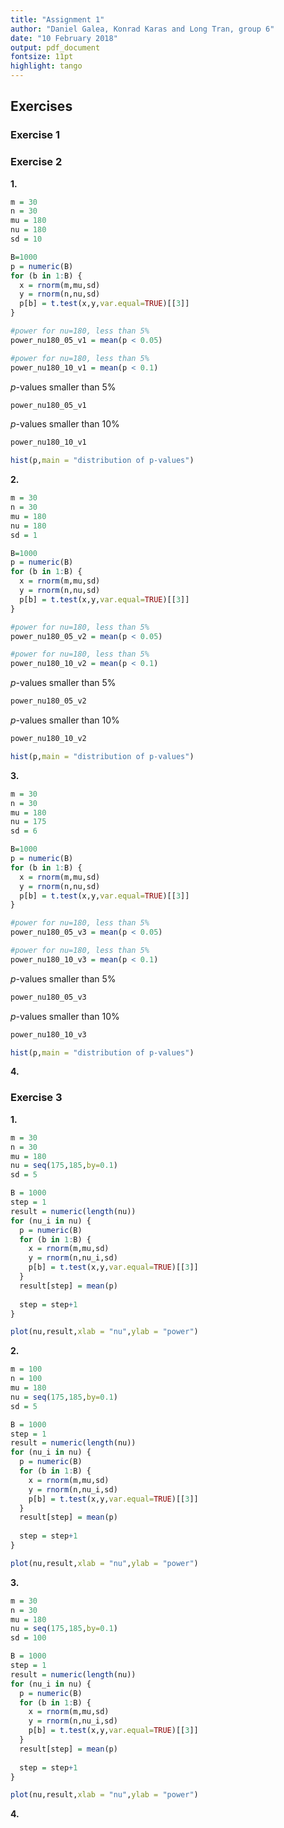 ```yaml
---
title: "Assignment 1"
author: "Daniel Galea, Konrad Karas and Long Tran, group 6"
date: "10 February 2018"
output: pdf_document
fontsize: 11pt
highlight: tango
---
```


## Exercises

### Exercise 1

### Exercise 2

**1.**
```r
m = 30
n = 30
mu = 180
nu = 180
sd = 10
```

```r
B=1000
p = numeric(B)
for (b in 1:B) {
  x = rnorm(m,mu,sd)
  y = rnorm(n,nu,sd)
  p[b] = t.test(x,y,var.equal=TRUE)[[3]]
}

#power for nu=180, less than 5%
power_nu180_05_v1 = mean(p < 0.05)

#power for nu=180, less than 5% 
power_nu180_10_v1 = mean(p < 0.1)
```

*p*-values smaller than 5%
```r
power_nu180_05_v1
```
*p*-values smaller than 10%
```r
power_nu180_10_v1
```

```r
hist(p,main = "distribution of p-values")
```

**2.**
```r
m = 30
n = 30
mu = 180
nu = 180
sd = 1
```

```r
B=1000
p = numeric(B)
for (b in 1:B) {
  x = rnorm(m,mu,sd)
  y = rnorm(n,nu,sd)
  p[b] = t.test(x,y,var.equal=TRUE)[[3]]
}

#power for nu=180, less than 5%
power_nu180_05_v2 = mean(p < 0.05)

#power for nu=180, less than 5% 
power_nu180_10_v2 = mean(p < 0.1)
```

*p*-values smaller than 5%
```r
power_nu180_05_v2
```
*p*-values smaller than 10%
```r
power_nu180_10_v2
```

```r
hist(p,main = "distribution of p-values")
```
**3.**
```r
m = 30
n = 30
mu = 180
nu = 175
sd = 6
```

```r
B=1000
p = numeric(B)
for (b in 1:B) {
  x = rnorm(m,mu,sd)
  y = rnorm(n,nu,sd)
  p[b] = t.test(x,y,var.equal=TRUE)[[3]]
}

#power for nu=180, less than 5%
power_nu180_05_v3 = mean(p < 0.05)

#power for nu=180, less than 5% 
power_nu180_10_v3 = mean(p < 0.1)
```

*p*-values smaller than 5%
```r
power_nu180_05_v3
```
*p*-values smaller than 10%
```r
power_nu180_10_v3
```

```r
hist(p,main = "distribution of p-values")
```

**4.**

### Exercise 3

**1.**
```r
m = 30
n = 30
mu = 180
nu = seq(175,185,by=0.1)
sd = 5
```

```r
B = 1000
step = 1
result = numeric(length(nu))
for (nu_i in nu) {
  p = numeric(B)
  for (b in 1:B) {
    x = rnorm(m,mu,sd)
    y = rnorm(n,nu_i,sd)
    p[b] = t.test(x,y,var.equal=TRUE)[[3]]
  }
  result[step] = mean(p)
  
  step = step+1
}

plot(nu,result,xlab = "nu",ylab = "power")
```

**2.**
```r
m = 100
n = 100
mu = 180
nu = seq(175,185,by=0.1)
sd = 5
```

```r
B = 1000
step = 1
result = numeric(length(nu))
for (nu_i in nu) {
  p = numeric(B)
  for (b in 1:B) {
    x = rnorm(m,mu,sd)
    y = rnorm(n,nu_i,sd)
    p[b] = t.test(x,y,var.equal=TRUE)[[3]]
  }
  result[step] = mean(p)
  
  step = step+1
}

plot(nu,result,xlab = "nu",ylab = "power")
```

**3.**
```r
m = 30
n = 30
mu = 180
nu = seq(175,185,by=0.1)
sd = 100
```

```r
B = 1000
step = 1
result = numeric(length(nu))
for (nu_i in nu) {
  p = numeric(B)
  for (b in 1:B) {
    x = rnorm(m,mu,sd)
    y = rnorm(n,nu_i,sd)
    p[b] = t.test(x,y,var.equal=TRUE)[[3]]
  }
  result[step] = mean(p)
  
  step = step+1
}

plot(nu,result,xlab = "nu",ylab = "power")
```

**4.**
